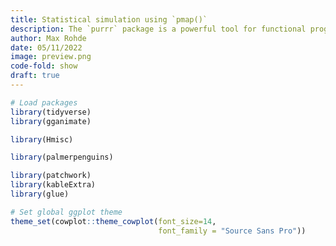 ```yaml
---
title: Statistical simulation using `pmap()`
description: The `purrr` package is a powerful tool for functional programming. This post explores how the `pmap()` function can be used for statistical simulations.
author: Max Rohde
date: 05/11/2022
image: preview.png
code-fold: show
draft: true
---
```


```r
# Load packages
library(tidyverse)
library(gganimate)

library(Hmisc)

library(palmerpenguins)

library(patchwork)
library(kableExtra)
library(glue)

# Set global ggplot theme
theme_set(cowplot::theme_cowplot(font_size=14,
                                 font_family = "Source Sans Pro"))
```

